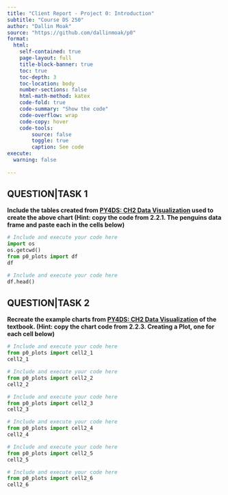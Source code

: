```yaml
---
title: "Client Report - Project 0: Introduction"
subtitle: "Course DS 250"
author: "Dallin Moak"
source: "https://github.com/dallinmoak/p0"
format:
  html:
    self-contained: true
    page-layout: full
    title-block-banner: true
    toc: true
    toc-depth: 3
    toc-location: body
    number-sections: false
    html-math-method: katex
    code-fold: true
    code-summary: "Show the code"
    code-overflow: wrap
    code-copy: hover
    code-tools:
        source: false
        toggle: true
        caption: See code
execute: 
  warning: false
    
---
```


## QUESTION|TASK 1

__Include the tables created from [PY4DS: CH2 Data Visualization](https://aeturrell.github.io/python4DS/data-visualise.html) used to create the above chart (Hint: copy the code from 2.2.1. The penguins data frame and paste each in the cells below)__


```python
# Include and execute your code here
import os
os.getcwd()
from p0_plots import df
df

```

```python
# Include and execute your code here
df.head()

```


## QUESTION|TASK 2

__Recreate the example charts from [PY4DS: CH2 Data Visualization](https://aeturrell.github.io/python4DS/data-visualise.html) of the textbook. (Hint: copy the chart code from 2.2.3. Creating a Plot, one for each cell below)__

```python
# Include and execute your code here
from p0_plots import cell2_1
cell2_1

```

```python
# Include and execute your code here
from p0_plots import cell2_2
cell2_2

```

```python
# Include and execute your code here
from p0_plots import cell2_3
cell2_3

```

```python
# Include and execute your code here
from p0_plots import cell2_4
cell2_4

```

```python
# Include and execute your code here
from p0_plots import cell2_5
cell2_5

```

```python
# Include and execute your code here
from p0_plots import cell2_6
cell2_6

```